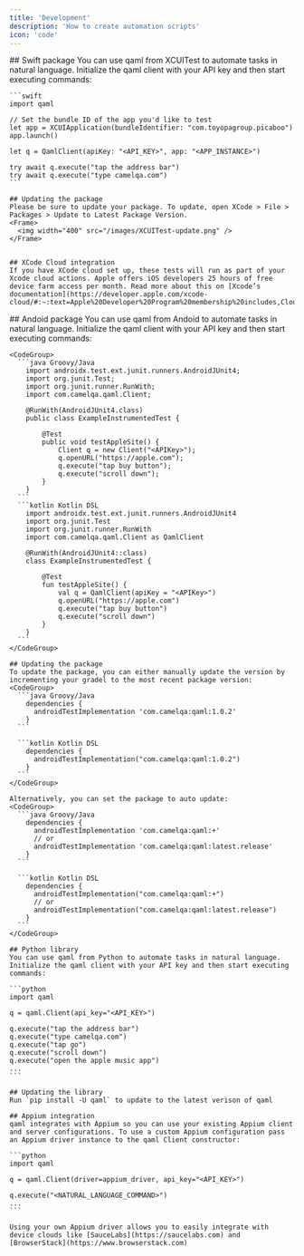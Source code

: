 ```yaml
---
title: 'Development'
description: 'How to create automation scripts'
icon: 'code'
---
```


<Tabs>
  <Tab title="iOS">
    ## Swift package
    You can use qaml from XCUITest to automate tasks in natural language. Initialize the qaml client with your API key and then start executing commands:

    ```swift
    import qaml

    // Set the bundle ID of the app you'd like to test
    let app = XCUIApplication(bundleIdentifier: "com.toyopagroup.picaboo")
    app.launch()

    let q = QamlClient(apiKey: "<API_KEY>", app: "<APP_INSTANCE>")

    try await q.execute("tap the address bar")
    try await q.execute("type camelqa.com")
    ```

    ## Updating the package
    Please be sure to update your package. To update, open XCode > File > Packages > Update to Latest Package Version.
    <Frame>
      <img width="400" src="/images/XCUITest-update.png" />
    </Frame>


    ## XCode Cloud integration
    If you have XCode cloud set up, these tests will run as part of your Xcode cloud actions. Apple offers iOS developers 25 hours of free device farm access per month. Read more about this on [Xcode’s documentation](https://developer.apple.com/xcode-cloud/#:~:text=Apple%20Developer%20Program%20membership%20includes,Cloud%20monthly%20subscriptions%20are%20available.&text=Upgrade%20or%20downgrade%20your%20subscription%20at%20any%20time.).
  </Tab>





  <Tab title="Android">
    ## Andoid package
    You can use qaml from Andoid to automate tasks in natural language. Initialize the qaml client with your API key and then start executing commands:

    <CodeGroup>
      ```java Groovy/Java
        import androidx.test.ext.junit.runners.AndroidJUnit4;
        import org.junit.Test;
        import org.junit.runner.RunWith;
        import com.camelqa.qaml.Client;

        @RunWith(AndroidJUnit4.class)
        public class ExampleInstrumentedTest {

            @Test
            public void testAppleSite() {
                Client q = new Client("<APIKey>");
                q.openURL("https://apple.com");
                q.execute("tap buy button");
                q.execute("scroll down");
            }
        }
      ```
      ```kotlin Kotlin DSL
        import androidx.test.ext.junit.runners.AndroidJUnit4
        import org.junit.Test
        import org.junit.runner.RunWith
        import com.camelqa.qaml.Client as QamlClient

        @RunWith(AndroidJUnit4::class)
        class ExampleInstrumentedTest {

            @Test
            fun testAppleSite() {
                val q = QamlClient(apiKey = "<APIKey>")
                q.openURL("https://apple.com")
                q.execute("tap buy button")
                q.execute("scroll down")
            }
        }
      ```
    </CodeGroup>

    ## Updating the package
    To update the package, you can either manually update the version by incrementing your gradel to the most recent package version:
    <CodeGroup>
      ```java Groovy/Java
        dependencies {
          androidTestImplementation 'com.camelqa:qaml:1.0.2'
        }
      ```

      ```kotlin Kotlin DSL
        dependencies {
          androidTestImplementation("com.camelqa:qaml:1.0.2")
        }
      ```
    </CodeGroup>  

    Alternatively, you can set the package to auto update:
    <CodeGroup>
      ```java Groovy/Java
        dependencies {
          androidTestImplementation 'com.camelqa:qaml:+'
          // or
          androidTestImplementation 'com.camelqa:qaml:latest.release'
        }
      ```

      ```kotlin Kotlin DSL
        dependencies {
          androidTestImplementation("com.camelqa:qaml:+")
          // or
          androidTestImplementation("com.camelqa:qaml:latest.release")
        }
      ```
    </CodeGroup>  

    
  </Tab>





  <Tab title="Appium">

    ## Python library
    You can use qaml from Python to automate tasks in natural language. Initialize the qaml client with your API key and then start executing commands:

    ```python
    import qaml

    q = qaml.Client(api_key="<API_KEY>")

    q.execute("tap the address bar")
    q.execute("type camelqa.com")
    q.execute("tap go")
    q.execute("scroll down")
    q.execute("open the apple music app")
    ...
    ```

    ## Updating the library
    Run `pip install -U qaml` to update to the latest verison of qaml

    ## Appium integration
    qaml integrates with Appium so you can use your existing Appium client and server configurations. To use a custom Appium configuration pass an Appium driver instance to the qaml Client constructor:

    ```python
    import qaml

    q = qaml.Client(driver=appium_driver, api_key="<API_KEY>")

    q.execute("<NATURAL_LANGUAGE_COMMAND>")
    ...
    ```

    Using your own Appium driver allows you to easily integrate with device clouds like [SauceLabs](https://saucelabs.com) and [BrowserStack](https://www.browserstack.com)
  </Tab>
</Tabs>
